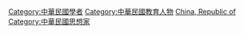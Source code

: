 [[Category:中華民國學者|Category:中華民國學者]]
[[Category:中華民國教育人物|Category:中華民國教育人物]]
[[Category:各國教育家|China, Republic of]]
[[Category:中華民國思想家|Category:中華民國思想家]]